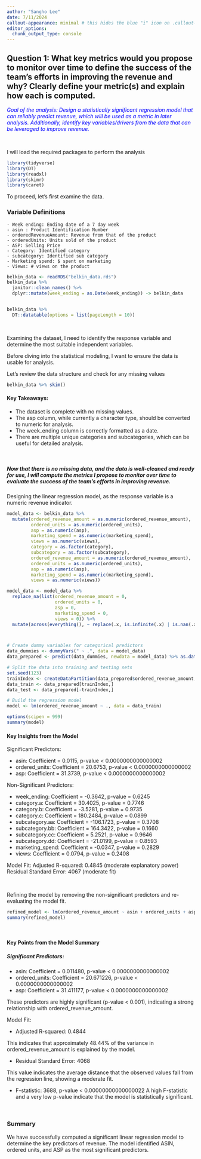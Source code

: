 ```yaml
---
author: "Sangho Lee"
date: 7/11/2024
callout-appearance: minimal # this hides the blue "i" icon on .callout-notes
editor_options: 
  chunk_output_type: console
---
```



## Question 1: What key metrics would you propose to monitor over time to define the success of the team’s efforts in improving the revenue and why? Clearly define your metric(s) and explain how each is computed.

*<span style="color:blue;">Goal of the analysis: Design a statistically significant regression model that can reliably predict revenue, which will be used as a metric in later analysis. Additionally, identify key variables/drivers from the data that can be leveraged to improve revenue.</span>*

<br>

I will load the required packages to perform the analysis

```r
library(tidyverse)
library(DT)
library(readxl)
library(skimr)
library(caret)

```


To proceed, let's first examine the data.

:::: {.callout-note collapse="false"}
### Variable Definitions

    - Week ending: Ending date of a 7 day week
    - asin : Product Identification Number
    - orderedRevenueAmount: Revenue from that of the product
    - orderedUnits: Units sold of the product
    - ASP: Selling Price
    - Category: Identified category
    - subcategory: Identified sub category
    - Marketing spend: $ spent on marketing
    - Views: # views on the product

::::

```r
belkin_data <- readRDS("belkin_data.rds")
belkin_data %>% 
  janitor::clean_names() %>% 
  dplyr::mutate(week_ending = as.Date(week_ending)) -> belkin_data


belkin_data %>% 
  DT::datatable(options = list(pageLength = 10))

```


<br>

Examining the dataset, I need to identify the response variable and determine the most suitable independent variables.

Before diving into the statistical modeling, I want to ensure the data is usable for analysis.

Let's review the data structure and check for any missing values

```r
belkin_data %>% skim()

```



#### Key Takeaways:

- The dataset is complete with no missing values.
- The asp column, while currently a character type, should be converted to numeric for analysis.
- The week_ending column is correctly formatted as a date.
- There are multiple unique categories and subcategories, which can be useful for detailed analysis.

<br>

##### Now that there is no missing data, and the data is well-cleaned and ready for use, I will compute the metrics I propose to monitor over time to evaluate the success of the team’s efforts in improving revenue.


Designing the linear regression model, as the response variable is a numeric revenue indicator.


```r
model_data <- belkin_data %>%
  mutate(ordered_revenue_amount = as.numeric(ordered_revenue_amount),
         ordered_units = as.numeric(ordered_units),
         asp = as.numeric(asp),
         marketing_spend = as.numeric(marketing_spend),
         views = as.numeric(views),
         category = as.factor(category),
         subcategory = as.factor(subcategory),
         ordered_revenue_amount = as.numeric(ordered_revenue_amount),
         ordered_units = as.numeric(ordered_units),
         asp = as.numeric(asp),
         marketing_spend = as.numeric(marketing_spend),
         views = as.numeric(views))

model_data <- model_data %>%
  replace_na(list(ordered_revenue_amount = 0,
                  ordered_units = 0,
                  asp = 0,
                  marketing_spend = 0,
                  views = 0)) %>%
  mutate(across(everything(), ~ replace(.x, is.infinite(.x) | is.nan(.x), 0)))



# Create dummy variables for categorical predictors
data_dummies <- dummyVars(" ~ .", data = model_data)
data_prepared <- predict(data_dummies, newdata = model_data) %>% as.data.frame()

# Split the data into training and testing sets
set.seed(123)
trainIndex <- createDataPartition(data_prepared$ordered_revenue_amount, p = 0.8, list = FALSE, times = 1)
data_train <- data_prepared[trainIndex,]
data_test <- data_prepared[-trainIndex,]

# Build the regression model
model <- lm(ordered_revenue_amount ~ ., data = data_train)

options(scipen = 999)
summary(model)


```

#### Key Insights from the Model

Significant Predictors:

- asin: Coefficient = 0.0115, p-value < 0.0000000000000002
- ordered_units: Coefficient = 20.6753, p-value < 0.0000000000000002
- asp: Coefficient = 31.3739, p-value < 0.0000000000000002

Non-Significant Predictors:

- week_ending: Coefficient = -0.3642, p-value = 0.6245
- category.a: Coefficient = 30.4025, p-value = 0.7746
- category.b: Coefficient = -3.5281, p-value = 0.9735
- category.c: Coefficient = 180.2484, p-value = 0.0899
- subcategory.aa: Coefficient = -106.1723, p-value = 0.3708
- subcategory.bb: Coefficient = 164.3422, p-value = 0.1660
- subcategory.cc: Coefficient = 5.2521, p-value = 0.9646
- subcategory.dd: Coefficient = -21.0199, p-value = 0.8593
- marketing_spend: Coefficient = -0.0347, p-value = 0.2829
- views: Coefficient = 0.0794, p-value = 0.2408

Model Fit:
Adjusted R-squared: 0.4845 (moderate explanatory power)
Residual Standard Error: 4067 (moderate fit)

<br>

Refining the model by removing the non-significant predictors and re-evaluating the model fit.

```r
refined_model <- lm(ordered_revenue_amount ~ asin + ordered_units + asp, data = data_train)
summary(refined_model)


```

<br>


#### Key Points from the Model Summary

##### Significant Predictors:

- asin: Coefficient = 0.011480, p-value < 0.0000000000000002
- ordered_units: Coefficient = 20.671226, p-value < 0.0000000000000002
- asp: Coefficient = 31.411177, p-value < 0.0000000000000002

These predictors are highly significant (p-value < 0.001), indicating a strong relationship with ordered_revenue_amount.

Model Fit:

- Adjusted R-squared: 0.4844

This indicates that approximately 48.44% of the variance in ordered_revenue_amount is explained by the model.

- Residual Standard Error: 4068

This value indicates the average distance that the observed values fall from the regression line, showing a moderate fit.

- F-statistic: 3688, p-value < 0.00000000000000022
A high F-statistic and a very low p-value indicate that the model is statistically significant.


<br>


### Summary

We have successfully computed a significant linear regression model to determine the key predictors of revenue. The model identified ASIN, ordered units, and ASP as the most significant predictors.










